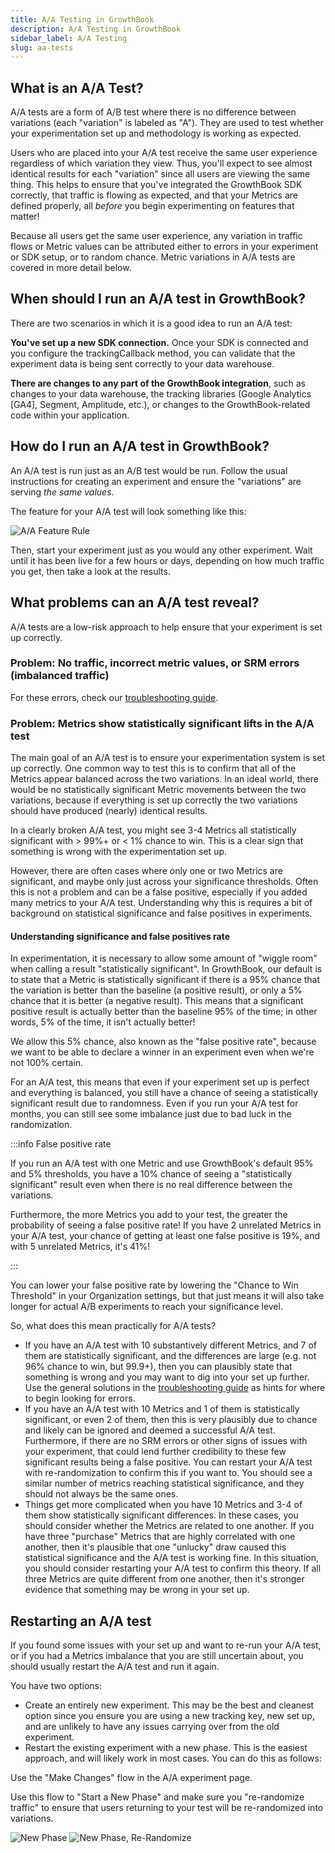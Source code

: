 ```yaml
---
title: A/A Testing in GrowthBook
description: A/A Testing in GrowthBook
sidebar_label: A/A Testing
slug: aa-tests
---
```


## What is an A/A Test?

A/A tests are a form of A/B test where there is no difference between variations (each "variation" is labeled as "A"). They are used to test whether your experimentation set up and methodology is working as expected.

Users who are placed into your A/A test receive the same user experience regardless of which variation they view. Thus, you'll expect to see almost identical results for each "variation" since all users are viewing the same thing. This helps to ensure that you've integrated the GrowthBook SDK correctly, that traffic is flowing as expected, and that your Metrics are defined properly, all _before_ you begin experimenting on features that matter!

Because all users get the same user experience, any variation in traffic flows or Metric values can be attributed either to errors in your experiment or SDK setup, or to random chance. Metric variations in A/A tests are covered in more detail below.

## When should I run an A/A test in GrowthBook?

There are two scenarios in which it is a good idea to run an A/A test:

**You've set up a new SDK connection.** Once your SDK is connected and you configure the trackingCallback method, you can validate that the experiment data is being sent correctly to your data warehouse.

**There are changes to any part of the GrowthBook integration**, such as changes to your data warehouse, the tracking libraries (Google Analytics [GA4], Segment, Amplitude, etc.), or changes to the GrowthBook-related code within your application.

## How do I run an A/A test in GrowthBook?

An A/A test is run just as an A/B test would be run. Follow the usual instructions for creating an experiment and ensure the "variations" are serving _the same values_.

The feature for your A/A test will look something like this:

![A/A Feature Rule](/images/aa-feature-rule.png)

Then, start your experiment just as you would any other experiment. Wait until it has been live for a few hours or days, depending on how much traffic you get, then take a look at the results.

## What problems can an A/A test reveal?

A/A tests are a low-risk approach to help ensure that your experiment is set up correctly.

### Problem: No traffic, incorrect metric values, or SRM errors (imbalanced traffic)

For these errors, check our [troubleshooting guide](/kb/experiments/troubleshooting-experiments).

### Problem: Metrics show statistically significant lifts in the A/A test

The main goal of an A/A test is to ensure your experimentation system is set up correctly. One common way to test this is to confirm that all of the Metrics appear balanced across the two variations. In an ideal world, there would be no statistically significant Metric movements between the two variations, because if everything is set up correctly the two variations should have produced (nearly) identical results.

In a clearly broken A/A test, you might see 3-4 Metrics all statistically significant with > 99%+ or < 1%
chance to win. This is a clear sign that something is wrong with the experimentation set up.

However, there are often cases where only one or two Metrics are significant, and maybe only just across your significance thresholds. Often this is not a problem and can be a false positive, especially if you added many metrics to your A/A test. Understanding why this is requires a bit of background on statistical significance and false positives in experiments.

#### Understanding significance and false positives rate

In experimentation, it is necessary to allow some amount of "wiggle room" when calling a result "statistically significant". In GrowthBook, our default is to state that a Metric is statistically significant if there is a 95% chance that the variation is better than the baseline (a positive result), or only a 5% chance that it is better (a negative result). This means that a significant positive result is actually better than the baseline 95% of the time; in other words, 5% of the time, it isn't actually better!

We allow this 5% chance, also known as the "false positive rate", because we want to be able to declare a winner in an experiment even when we're not 100% certain.

For an A/A test, this means that even if your experiment set up is perfect and everything is balanced, you still have a chance of seeing a statistically significant result due to randomness. Even if you run your A/A test for months, you can still see some imbalance just due to bad luck in the randomization.

:::info False positive rate

If you run an A/A test with one Metric and use GrowthBook's default 95% and 5% thresholds, you have a 10% chance of seeing a "statistically significant" result even when there is no real difference between the variations.

Furthermore, the more Metrics you add to your test, the greater the probability of seeing a false positive rate! If you have 2 unrelated Metrics in your A/A test, your chance of getting at least one false positive is 19%, and with 5 unrelated Metrics, it's 41%!

:::

You can lower your false positive rate by lowering the "Chance to Win Threshold" in your Organization settings, but that just means it will also take longer for actual A/B experiments to reach your significance level.

So, what does this mean practically for A/A tests?

- If you have an A/A test with 10 substantively different Metrics, and 7 of them are statistically significant, and the differences are large (e.g. not 96% chance to win, but 99.9+), then you can plausibly state that something is wrong and you may want to dig into your set up further. Use the general solutions in the [troubleshooting guide](/kb/experiments/troubleshooting-experiments) as hints for where to begin looking for errors.
- If you have an A/A test with 10 Metrics and 1 of them is statistically significant, or even 2 of them, then this is very plausibly due to chance and likely can be ignored and deemed a successful A/A test. Furthermore, if there are no SRM errors or other signs of issues with your experiment, that could lend further credibility to these few significant results being a false positive. You can restart your A/A test with re-randomization to confirm this if you want to. You should see a similar number of metrics reaching statistical significance, and they should not always be the same ones.
- Things get more complicated when you have 10 Metrics and 3-4 of them show statistically significant differences. In these cases, you should consider whether the Metrics are related to one another. If you have three "purchase" Metrics that are highly correlated with one another, then it's plausible that one "unlucky" draw caused this statistical significance and the A/A test is working fine. In this situation, you should consider restarting your A/A test to confirm this theory. If all three Metrics are quite different from one another, then it's stronger evidence that something may be wrong in your set up.

## Restarting an A/A test

If you found some issues with your set up and want to re-run your A/A test, or if you had a Metrics imbalance that you are still uncertain about, you should usually restart the A/A test and run it again.

You have two options:

- Create an entirely new experiment. This may be the best and cleanest option since you ensure you are using a new tracking key, new set up, and are unlikely to have any issues carrying over from the old experiment.
- Restart the existing experiment with a new phase. This is the easiest approach, and will likely work in most cases. You can do this as follows:

Use the "Make Changes" flow in the A/A experiment page.

Use this flow to "Start a New Phase" and make sure you "re-randomize traffic" to ensure that users returning to your test will be re-randomized into variations.

![New Phase](/images/new-phase.png)
![New Phase, Re-Randomize](/images/new-phase-rerandomize.png)
